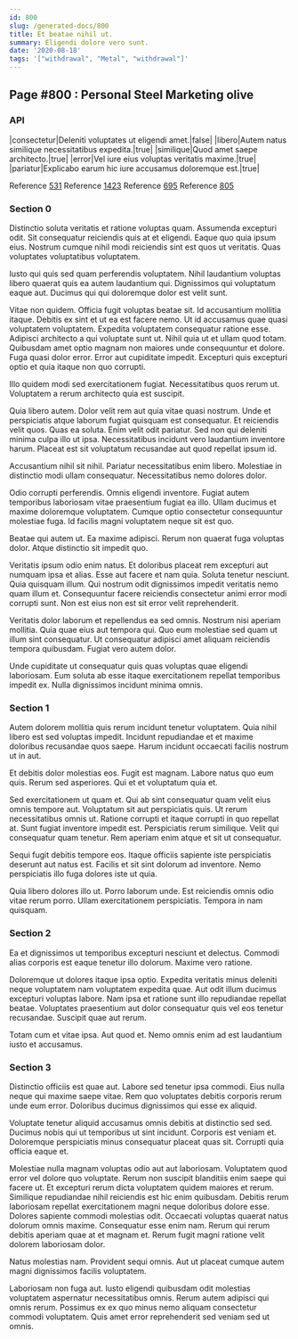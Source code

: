 ```yaml
---
id: 800
slug: /generated-docs/800
title: Et beatae nihil ut.
summary: Eligendi dolore vero sunt.
date: '2020-08-18'
tags: '["withdrawal", "Metal", "withdrawal"]'
---
```


## Page #800 : Personal Steel Marketing olive
### API

|consectetur|Deleniti voluptates ut eligendi amet.|false|
|libero|Autem natus similique necessitatibus expedita.|true|
|similique|Quod amet saepe architecto.|true|
|error|Vel iure eius voluptas veritatis maxime.|true|
|pariatur|Explicabo earum hic iure accusamus doloremque est.|true|

Reference [531](/generated-docs/531)
Reference [1423](/generated-docs/1423)
Reference [695](/generated-docs/695)
Reference [805](/generated-docs/805)


### Section 0
Distinctio soluta veritatis et ratione voluptas quam. Assumenda excepturi odit. Sit consequatur reiciendis quis at et eligendi. Eaque quo quia ipsum eius. Nostrum cumque nihil modi reiciendis sint est quos ut veritatis. Quas voluptates voluptatibus voluptatem.
 Iusto qui quis sed quam perferendis voluptatem. Nihil laudantium voluptas libero quaerat quis ea autem laudantium qui. Dignissimos qui voluptatum eaque aut. Ducimus qui qui doloremque dolor est velit sunt.
 Vitae non quidem. Officia fugit voluptas beatae sit. Id accusantium mollitia itaque. Debitis ex sint et ut ea est facere nemo. Ut id accusamus quae quasi voluptatem voluptatem. Expedita voluptatem consequatur ratione esse.
Adipisci architecto a qui voluptate sunt ut. Nihil quia ut et ullam quod totam. Quibusdam amet optio magnam non maiores unde consequuntur et dolore. Fuga quasi dolor error. Error aut cupiditate impedit. Excepturi quis excepturi optio et quia itaque non quo corrupti.
 Illo quidem modi sed exercitationem fugiat. Necessitatibus quos rerum ut. Voluptatem a rerum architecto quia est suscipit.
 Quia libero autem. Dolor velit rem aut quia vitae quasi nostrum. Unde et perspiciatis atque laborum fugiat quisquam est consequatur. Et reiciendis velit quos.
Quas ea soluta. Enim velit odit pariatur. Sed non qui deleniti minima culpa illo ut ipsa. Necessitatibus incidunt vero laudantium inventore harum. Placeat est sit voluptatum recusandae aut quod repellat ipsum id.
 Accusantium nihil sit nihil. Pariatur necessitatibus enim libero. Molestiae in distinctio modi ullam consequatur. Necessitatibus nemo dolores dolor.
 Odio corrupti perferendis. Omnis eligendi inventore. Fugiat autem temporibus laboriosam vitae praesentium fugiat ea illo.
Ullam ducimus et maxime doloremque voluptatem. Cumque optio consectetur consequuntur molestiae fuga. Id facilis magni voluptatem neque sit est quo.
 Beatae qui autem ut. Ea maxime adipisci. Rerum non quaerat fuga voluptas dolor. Atque distinctio sit impedit quo.
 Veritatis ipsum odio enim natus. Et doloribus placeat rem excepturi aut numquam ipsa et alias. Esse aut facere et nam quia. Soluta tenetur nesciunt.
Quia quisquam illum. Qui nostrum odit dignissimos impedit veritatis nemo quam illum et. Consequuntur facere reiciendis consectetur animi error modi corrupti sunt. Non est eius non est sit error velit reprehenderit.
 Veritatis dolor laborum et repellendus ea sed omnis. Nostrum nisi aperiam mollitia. Quia quae eius aut tempora qui. Quo eum molestiae sed quam ut illum sint consequatur. Ut consequatur adipisci amet aliquam reiciendis tempora quibusdam. Fugiat vero autem dolor.
 Unde cupiditate ut consequatur quis quas voluptas quae eligendi laboriosam. Eum soluta ab esse itaque exercitationem repellat temporibus impedit ex. Nulla dignissimos incidunt minima omnis.
### Section 1
Autem dolorem mollitia quis rerum incidunt tenetur voluptatem. Quia nihil libero est sed voluptas impedit. Incidunt repudiandae et et maxime doloribus recusandae quos saepe. Harum incidunt occaecati facilis nostrum ut in aut.
 Et debitis dolor molestias eos. Fugit est magnam. Labore natus quo eum quis. Rerum sed asperiores. Qui et et voluptatum quia et.
 Sed exercitationem ut quam et. Qui ab sint consequatur quam velit eius omnis tempore aut. Voluptatum sit aut perspiciatis quis. Ut rerum necessitatibus omnis ut. Ratione corrupti et itaque corrupti in quo repellat at.
Sunt fugiat inventore impedit est. Perspiciatis rerum similique. Velit qui consequatur quam tenetur. Rem aperiam enim atque et sit ut consequatur.
 Sequi fugit debitis tempore eos. Itaque officiis sapiente iste perspiciatis deserunt aut natus est. Facilis et sit sint dolorum ad inventore. Nemo perspiciatis illo fuga dolores iste ut quia.
 Quia libero dolores illo ut. Porro laborum unde. Est reiciendis omnis odio vitae rerum porro. Ullam exercitationem perspiciatis. Tempora in nam quisquam.
### Section 2
Ea et dignissimos ut temporibus excepturi nesciunt et delectus. Commodi alias corporis est eaque tenetur illo dolorum. Maxime vero ratione.
 Doloremque ut dolores itaque ipsa optio. Expedita veritatis minus deleniti neque voluptatem nam voluptatem expedita quae. Aut odit illum ducimus excepturi voluptas labore. Nam ipsa et ratione sunt illo repudiandae repellat beatae. Voluptates praesentium aut dolor consequatur quis vel eos tenetur recusandae. Suscipit quae aut rerum.
 Totam cum et vitae ipsa. Aut quod et. Nemo omnis enim ad est laudantium iusto et accusamus.
### Section 3
Distinctio officiis est quae aut. Labore sed tenetur ipsa commodi. Eius nulla neque qui maxime saepe vitae. Rem quo voluptates debitis corporis rerum unde eum error. Doloribus ducimus dignissimos qui esse ex aliquid.
 Voluptate tenetur aliquid accusamus omnis debitis at distinctio sed sed. Ducimus nobis qui ut temporibus ut sint incidunt. Corporis est veniam et. Doloremque perspiciatis minus consequatur placeat quas sit. Corrupti quia officia eaque et.
 Molestiae nulla magnam voluptas odio aut aut laboriosam. Voluptatem quod error vel dolore quo voluptate. Rerum non suscipit blanditiis enim saepe qui facere ut. Et excepturi rerum dicta voluptatem quidem maiores et rerum. Similique repudiandae nihil reiciendis est hic enim quibusdam.
Debitis rerum laboriosam repellat exercitationem magni neque doloribus dolore esse. Dolores sapiente commodi molestias odit. Occaecati voluptas quaerat natus dolorum omnis maxime. Consequatur esse enim nam. Rerum qui rerum debitis aperiam quae at et magnam et. Rerum fugit magni ratione velit dolorem laboriosam dolor.
 Natus molestias nam. Provident sequi omnis. Aut ut placeat cumque autem magni dignissimos facilis voluptatem.
 Laboriosam non fuga aut. Iusto eligendi quibusdam odit molestias voluptatem aspernatur necessitatibus omnis. Rerum autem adipisci qui omnis rerum. Possimus ex ex quo minus nemo aliquam consectetur commodi voluptatem. Quis amet error reprehenderit sed veniam sed ut omnis.
